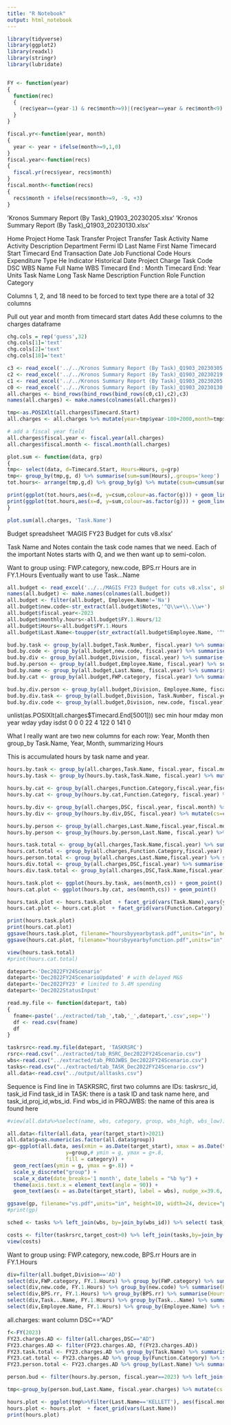 ```yaml
---
title: "R Notebook"
output: html_notebook
---
```


```r
library(tidyverse)
library(ggplot2)
library(readxl)
library(stringr)
library(lubridate)


FY <- function(year)
{
  function(rec)
  {
    (rec$year==(year-1) & rec$month>=9)|(rec$year==year & rec$month<9)
  }
}

fiscal.yr<-function(year, month)
{
  year <- year + ifelse(month>=9,1,0)
}
fiscal.year<-function(recs)
{
  fiscal.yr(recs$year, recs$month)
}
fiscal.month<-function(recs)
{
  recs$month + ifelse(recs$month>=9, -9, +3)
}
```

'Kronos Summary Report (By Task)_Q1903_20230205.xlsx'
'Kronos Summary Report (By Task)_Q1903_20230130.xlsx'

Home Project	Home Task	Transfer Project	Transfer Task	Activity Name	Activity Description	Department	Fermi ID	Last Name	First Name	Timecard Start	Timecard End	Transaction Date	Job Functional Code	Hours	Expenditure Type	He Indicator	Historical Date	Project	Charge Task Code	DSC	WBS Name	Full Name	WBS	Timecard End : Month	Timecard End: Year	Units	Task Name	Long Task Name	Description	Function Role	Function Category

Columns 1, 2, and 18 need to be forced to text type
there are a total of 32 columns

Pull out year and month from timecard start dates
Add these columns to the charges dataframe

```r

chg.cols = rep('guess',32)
chg.cols[1]='text'
chg.cols[2]='text'
chg.cols[18]='text'

c3 <- read_excel('../../Kronos Summary Report (By Task)_Q1903_20230305.xlsx', col_types=chg.cols)
c2 <- read_excel('../../Kronos Summary Report (By Task)_Q1903_20230219.xlsx', col_types=chg.cols)
c1 <- read_excel('../../Kronos Summary Report (By Task)_Q1903_20230205.xlsx', col_types=chg.cols)
c0 <- read_excel('../../Kronos Summary Report (By Task)_Q1903_20230130.xlsx', col_types=chg.cols)
all.charges <- bind_rows(bind_rows(bind_rows(c0,c1),c2),c3)
names(all.charges) <- make.names(colnames(all.charges))

tmp<-as.POSIXlt(all.charges$Timecard.Start)
all.charges <- all.charges %>% mutate(year=tmp$year-100+2000,month=tmp$mon)

# add a fiscal year field
all.charges$fiscal.year <- fiscal.year(all.charges)
all.charges$fiscal.month <- fiscal.month(all.charges)
```

```r
plot.sum <- function(data, grp)
{
tmp<- select(data, d=Timecard.Start, Hours=Hours, g=grp)
tmp<- group_by(tmp,g, d) %>% summarise(sum=sum(Hours),.groups='keep')
tot.hours<- arrange(tmp,g,d) %>% group_by(g) %>% mutate(csum=cumsum(sum))

print(ggplot(tot.hours,aes(x=d, y=csum,colour=as.factor(g))) + geom_line())
print(ggplot(tot.hours,aes(x=d, y=sum,colour=as.factor(g))) + geom_line())
}

plot.sum(all.charges, 'Task.Name')
```


Budget spreadsheet
'MAGIS FY23 Budget for cuts v8.xlsx'

Task Name and Notes contain the task code names that we need.
Each of the important Notes starts with Q, and we then want up to semi-colon.

Want to group using: FWP.category, new.code, BPS.rr
Hours are in FY.1.Hours
Eventually want to use Task...Name

```r
all.budget <- read_excel('../../MAGIS FY23 Budget for cuts v8.xlsx', sheet='Data Entry', skip=1)
names(all.budget) <- make.names(colnames(all.budget))
all.budget <- filter(all.budget, Employee.Name!='Na')
all.budget$new.code<-str_extract(all.budget$Notes,'^Q\\w+\\.\\w+')
all.budget$fiscal.year<-2023
all.budget$monthly.hours<-all.budget$FY.1.Hours/12
all.budget$Hours<-all.budget$FY.1.Hours
all.budget$Last.Name<-toupper(str_extract(all.budget$Employee.Name, '^\\w+'))
```


```r
bud.by.task <- group_by(all.budget,Task.Number, fiscal.year) %>% summarise(Hours=sum(Hours))
bud.by.code <- group_by(all.budget,new.code, fiscal.year) %>% summarise(Hours=sum(Hours))
bud.by.div <- group_by(all.budget,Division, fiscal.year) %>% summarise(Hours=sum(Hours))
bud.by.person <- group_by(all.budget,Employee.Name, fiscal.year) %>% summarise(Hours=sum(Hours))
bud.by.name <- group_by(all.budget,Last.Name, fiscal.year) %>% summarise(Hours=sum(Hours))
bud.by.cat <- group_by(all.budget,FWP.category, fiscal.year) %>% summarise(Hours=sum(Hours))

bud.by.div.person <- group_by(all.budget,Division, Employee.Name, fiscal.year) %>% summarise(Hours=sum(Hours))
bud.by.div.task <- group_by(all.budget,Division, Task.Number, fiscal.year) %>% summarise(Hours=sum(Hours))
bud.by.div.code <- group_by(all.budget,Division, new.code, fiscal.year) %>% summarise(Hours=sum(Hours))

```


unlist(as.POSIXlt(all.charges$Timecard.End[5001]))
sec   min  hour  mday   mon  year  wday  yday isdst 
  0     0     0    22     4   122     0   141     0 
  
What I really want are two new columns for each row: Year, Month
then group_by Task.Name, Year, Month, summarizing Hours

This is accumulated hours by task name and year.

```r
hours.by.task <- group_by(all.charges,Task.Name, fiscal.year, fiscal.month) %>% summarise(Hours=sum(Hours))
hours.by.task <- group_by(hours.by.task,Task.Name, fiscal.year) %>% mutate(cs=cumsum(Hours))

hours.by.cat <- group_by(all.charges,Function.Category,fiscal.year,fiscal.month)%>%summarise(Hours=sum(Hours)) 
hours.by.cat <- group_by(hours.by.cat,Function.Category, fiscal.year) %>% mutate(cs=cumsum(Hours)) 

hours.by.div <- group_by(all.charges,DSC, fiscal.year, fiscal.month) %>% summarise(Hours=sum(Hours))
hours.by.div <- group_by(hours.by.div,DSC, fiscal.year) %>% mutate(cs=cumsum(Hours))

hours.by.person <- group_by(all.charges,Last.Name,fiscal.year,fiscal.month)%>%summarise(Hours=sum(Hours)) 
hours.by.person <- group_by(hours.by.person,Last.Name, fiscal.year) %>% mutate(cs=cumsum(Hours)) 

hours.task.total <- group_by(all.charges,Task.Name,fiscal.year) %>% summarise(Hours=sum(Hours))
hours.cat.total <- group_by(all.charges,Function.Category,fiscal.year) %>% summarise(Hours=sum(Hours))
hours.person.total <- group_by(all.charges,Last.Name,fiscal.year) %>% summarise(Hours=sum(Hours))
hours.div.total <- group_by(all.charges,DSC,fiscal.year) %>% summarise(Hours=sum(Hours))
hours.div.task.total <- group_by(all.charges,DSC,Task.Name,fiscal.year) %>% summarise(Hours=sum(Hours))

```

```r
hours.task.plot <- ggplot(hours.by.task, aes(month,cs)) + geom_point()
hours.cat.plot <- ggplot(hours.by.cat, aes(month,cs)) + geom_point()

hours.task.plot <- hours.task.plot  + facet_grid(vars(Task.Name),vars(year))
hours.cat.plot <- hours.cat.plot  + facet_grid(vars(Function.Category),vars(year))
```


```r
print(hours.task.plot)
print(hours.cat.plot)
ggsave(hours.task.plot, filename="hoursbyyearbytask.pdf",units="in", height=10, device="pdf")
ggsave(hours.cat.plot, filename="hoursbyyearbyfunction.pdf",units="in", height=10, device="pdf")
```

```r
view(hours.task.total)
#print(hours.cat.total)
```

```r
datepart<-'Dec2022FY24Scenario'
datepart<-'Dec2022FY24ScenarioUpdated' # with delayed M&S
datepart<-'Dec2022FY23' # limited to 5.4M spending
datepart<-'Dec2022StatusInput'

read.my.file <- function(datepart, tab)
{
  fname<-paste('../extracted/tab_',tab,'_',datepart,'.csv',sep='')
  df <- read.csv(fname)
  df
}

taskrsrc<-read.my.file(datepart, 'TASKRSRC')
rsrc<-read.csv("../extracted/tab_RSRC_Dec2022FY24Scenario.csv")
wbs<-read.csv("../extracted/tab_PROJWBS_Dec2022FY24Scenario.csv")
tasks<-read.csv("../extracted/tab_TASK_Dec2022FY24Scenario.csv")
all.data<-read.csv("../output/alltasks.csv")
```

Sequence is 
Find line in TASKRSRC, first two columns are IDs: taskrsrc_id, task_id
Find task_id in TASK: there is a task ID and task name here, and task_id,proj_id,wbs_id.
Find wbs_id in PROJWBS: the name of this area is found here

```r
#view(all.data%>%select(name, wbs, category, group, wbs_high, wbs_low))

all.data<-filter(all.data, year(target_start)>2021)
all.data$g=as.numeric(as.factor(all.data$group))
gp<-ggplot(all.data, aes(xmin = as.Date(target_start), xmax = as.Date(target_end), 
                   y=group,# ymin = g, ymax = g+.8, 
                   fill = category)) +
  geom_rect(aes(ymin = g, ymax = g+.8)) +
  scale_y_discrete("group") +
  scale_x_date(date_breaks='1 month', date_labels = "%b %y") +
  theme(axis.text.x = element_text(angle = 90)) + 
  geom_text(aes(x = as.Date(target_start), label = wbs), nudge_x=39.6, nudge_y=.2, size=3)

ggsave(gp, filename="vs.pdf",units="in", height=10, width=24, device="pdf")
#print(gp)
```

```r
sched <- tasks %>% left_join(wbs, by=join_by(wbs_id)) %>% select( task_id, target_start_date, target_end_date, task_code, task_name, wbs_id, wbs_name, wbs_short_name) %>% arrange(target_start_date)
```


```r
costs <- filter(taskrsrc,target_cost>0) %>% left_join(tasks,by=join_by(task_id))%>%left_join(wbs, by=join_by(wbs_id)) %>% select( task_id, target_cost, cost_per_qty, target_start_date.x, target_end_date.x, task_code, task_name, wbs_id, wbs_name, wbs_short_name) %>% arrange(target_start_date.x)
view(costs)
```

Want to group using: FWP.category, new.code, BPS.rr
Hours are in FY.1.Hours

```r
div=filter(all.budget,Division=='AD')
select(div,FWP.category, FY.1.Hours) %>% group_by(FWP.category) %>% summarise(Hours = sum(FY.1.Hours))
select(div,new.code, FY.1.Hours) %>% group_by(new.code) %>% summarise(Hours =     sum(FY.1.Hours))
select(div,BPS.rr, FY.1.Hours) %>% group_by(BPS.rr) %>% summarise(Hours = sum(FY.1.Hours))
select(div,Task...Name, FY.1.Hours) %>% group_by(Task...Name) %>% summarise(Hours = sum(FY.1.Hours))
select(div,Employee.Name, FY.1.Hours) %>% group_by(Employee.Name) %>% summarise(Hours = sum(FY.1.Hours))
```


all.charges:   want column DSC=="AD"
```r

f<-FY(2023)
FY23.charges.AD <- filter(all.charges,DSC=="AD")
FY23.charges.AD <- filter(FY23.charges.AD, f(FY23.charges.AD))
FY23.task.total <- FY23.charges.AD %>% group_by(Task.Name) %>% summarise(Hours=sum(Hours))
FY23.cat.total <- FY23.charges.AD %>% group_by(Function.Category) %>% summarise(Hours=sum(Hours))
FY23.person.total <- FY23.charges.AD %>% group_by(Last.Name) %>% summarise(Hours=sum(Hours))
```



```r

person.bud <- filter(hours.by.person, fiscal.year==2023) %>% left_join(bud.by.name, by=join_by(Last.Name), suffix=c('.charges','.budget'))

tmp<-group_by(person.bud,Last.Name, fiscal.year.charges) %>% mutate(cs.bud=cumsum(Hours.budget/12))

hours.plot <- ggplot(tmp%>%filter(Last.Name=='KELLETT'), aes(fiscal.month)) + geom_point(aes(x=fiscal.month, y=cs)) + geom_point(aes(x=fiscal.month, y=cs.bud),colour='blue')
hours.plot <- hours.plot  + facet_grid(vars(Last.Name))
print(hours.plot)

```


